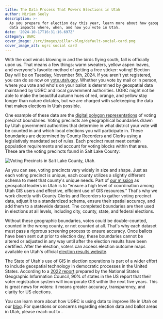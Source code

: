 ```yaml
---
title: The Data Process That Powers Elections in Utah
author: Miriam Seely
description: >-
  As you prepare for election day this year, learn more about how geospatial
  data impacts where, when, and how you vote in Utah.
date: '2024-10-17T16:31:16.697Z'
category: UGRC
cover_image: /src/images/pillar-blog/default-social-card.png
cover_image_alt: ugrc social card
---
```




With the cool winds blowing in and the birds flying south, fall is officially upon us. That means a few things: warm sweaters, yellow aspen leaves, and everyone's favorite method of getting a free sticker: voting! Election Day will be on Tuesday, November 5th, 2024. If you aren't yet registered, you can do so now on [vote.utah.gov](http://vote.utah.gov). Whether you vote by mail or in person, where you vote and who's on your ballot is determined by geospatial data maintained by UGRC and local government authorities. UGRC might not be able to make the beautiful autumn hues of red, orange, and yellow stay longer than nature dictates, but we are charged with safekeeping the data that makes elections in Utah possible. 

One example of these data are the [digital polygon representations](/products/sgid/political/voter-precincts/) of voting precinct boundaries. Voting precincts are geographical boundaries drawn by Utah government authorities that determine in what district your vote will be counted in and which local elections you will participate in. These boundaries are determined by County Recorders and Clerks using a legislatively mandated set of rules. Each precinct must meet certain population requirements and account for voting blocks within that area. These are the voting precincts found in Salt Lake County:

<Image
  src={centerlineImage}
  width={800}
  alt="Voting Precincts in Salt Lake County, Utah."
/>

As you can see, voting precincts vary widely in size and shape. Just as each voting precinct is unique, each county utilizes a slightly different schema to meet that county's unique needs. Part of [our mission](/about/) as geospatial leaders in Utah is to “ensure a high level of coordination among Utah GIS users and effective, efficient use of GIS resources.” That's why we work directly with County Clerks and Recorders to gather voting precinct data, adjust it to a standardized schema, ensure their spatial accuracy, and add them to a statewide dataset. The completed boundaries are then used in elections at all levels, including city, county, state, and federal elections.

Without these geographic boundaries, votes could be double-counted, counted in the wrong county, or not counted at all. That's why each dataset must pass a rigorous screening process to ensure accuracy. Once ballots have been sent out prior to election day, these boundaries cannot be altered or adjusted in any way until after the election results have been certified. After the election, voters can access election outcome maps available on Utah's official [election results website](https://electionresults.utah.gov/results/public/utah/elections/PrimaryCD2Recount2024).

The State of Utah's use of GIS in election operations is part of a wider effort to include geospatial technology in democratic processes in the United States. According to a [2022 report](https://nsgic.memberclicks.net/assets/docs/GEE/2022_October_StateElectionDirectorReport_final.pdf) prepared by the National States Geographic Information Council, 90% of states in the US report that their voter registration system will incorporate GIS within the next five years. This is great news for voters: it means greater accuracy, transparency, and clarity for US elections.

You can learn more about how UGRC is using data to improve life in Utah on our [blog](/blog/). For questions or concerns regarding election data and ballot areas in Utah, please reach out to <Contacts inline subject={frontmatter.title} contactKey='boundaries' />.

